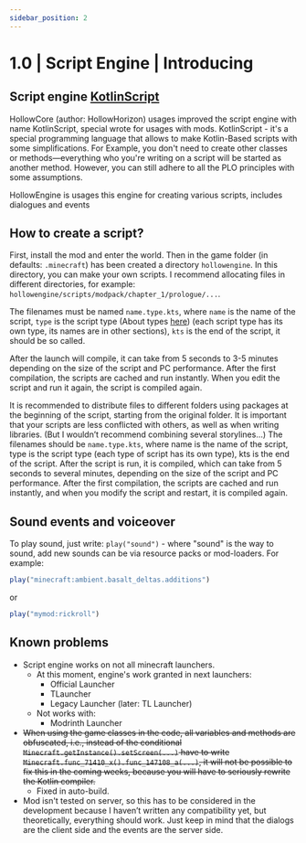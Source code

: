 ```yaml
---
sidebar_position: 2
---
```


# 1.0 | Script Engine | Introducing

## Script engine [KotlinScript](https://github.com/Kotlin/KEEP/blob/master/proposals/scripting-support.md)

HollowCore (author: HollowHorizon) usages improved the script engine with name KotlinScript, special wrote for usages 
with mods. KotlinScript - it's a special programming language that allows to make Kotlin-Based scripts with some 
simplifications.
For Example, you don't need to create other classes or methods—everything who you're writing on a script will be started as another method.
However, you can still adhere to all the PLO principles with some assumptions.

HollowEngine is usages this engine for creating various scripts, includes dialogues and events

## How to create a script?
First, install the mod and enter the world.
Then in the game folder (in defaults: `.minecraft`) has been created a directory `hollowengine`.
In this directory, you can make your own scripts.
I recommend allocating files in different directories, for example: `hollowengine/scripts/modpack/chapter_1/prologue/...`.

The filenames must be named `name.type.kts`,
where `name` is the name of the script, `type` is the script type (About types [here](./scriptfiles))
(each script type has its own type, its names are in other sections), `kts` is the end of the script, 
it should be so called.

After the launch will compile, it can take from 5 seconds to 3-5 minutes depending on the size of the script and PC performance. 
After the first compilation, the scripts are cached and run instantly. 
When you edit the script and run it again, the script is compiled again.

It is recommended to distribute files to different folders using packages at the beginning of the script, starting from the original folder. 
It is important that your scripts are less conflicted with others, as well as when writing libraries. 
(But I wouldn’t recommend combining several storylines...) 
The filenames should be `name.type.kts`, where name is the name of the script, 
type is the script type (each type of script has its own type), kts is the end of the script. 
After the script is run, it is compiled, which can take from 5 seconds to several minutes, depending on the size of the script and PC performance. 
After the first compilation, the scripts are cached and run instantly, and when you modify the script and restart, it is compiled again.

## Sound events and voiceover

To play sound, just write: `play("sound")` - where "sound" is the way to sound,
add new sounds can be via resource packs or mod-loaders.
For example:
```jsx
play("minecraft:ambient.basalt_deltas.additions")
```
or
```jsx
play("mymod:rickroll")
```

## Known problems
- Script engine works on not all minecraft launchers. 
  - At this moment, engine's work granted in next launchers:
    - Official Launcher
    - TLauncher
    - Legacy Launcher (later: TL Launcher)
  - Not works with:
    - Modrinth Launcher
- ~~When using the game classes in the code, all variables and methods are obfuscated, 
i.e., instead of the conditional `Minecraft.getInstance().setScreen(...)`
have to write `Minecraft.func_71410_x().func_147108_a(...)`, it will not be possible to fix this in the coming weeks,
because you will have to seriously rewrite the Kotlin compiler.~~
  - Fixed in auto-build.
- Mod isn't tested on server, so this has to be considered in the development because I haven’t written any compatibility yet, but theoretically, everything should work. 
Just keep in mind that the dialogs are the client side and the events are the server side.